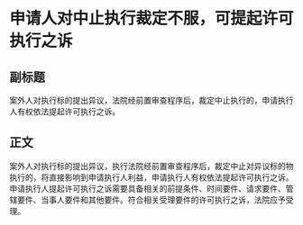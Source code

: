# 申请人对中止执行裁定不服，可提起许可执行之诉
## 副标题
案外人对执行标的提出异议，法院经前置审查程序后，裁定中止执行的，申请执行人有权依法提起许可执行之诉。
## 正文
案外人对执行标的提出异议，执行法院经前置审查程序后，裁定中止对异议标的物执行的，将直接影响到申请执行人利益，申请执行人有权依法提起许可执行之诉。申请执行人提起许可执行之诉需要具备相关的前提条件、时间要件、请求要件、管辖要件、当事人要件和其他要件。符合相关受理要件的许可执行之诉，法院应予受理。